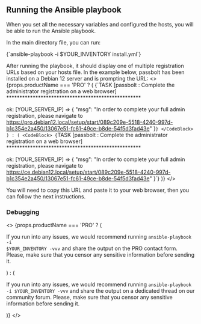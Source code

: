 
## Running the Ansible playbook
When you set all the necessary variables and configured the hosts, you will be able to run the Ansible playbook.

In the main directory file, you can run:

<CodeBlock>
  {`ansible-playbook -i $YOUR_INVENTORY install.yml`}
</CodeBlock>

After running the playbook, it should display one of multiple registration URLs based on your hosts file. In the example below, passbolt has been installed on a Debian 12 server and is prompting the URL:
<>
  {props.productName === 'PRO' ? (
    <CodeBlock>
      {`TASK [passbolt : Complete the administrator registration on a web browser] ***************************************************

ok: [YOUR_SERVER_IP] => {
    "msg": "In order to complete your full admin registration, please navigate to https://pro.debian12.local/setup/start/089c209e-5518-4240-997d-b1c354e2a450/13067e51-fc61-49ce-b8de-54f5d3fad43e"
}`}
    </CodeBlock>
  ) : (
    <CodeBlock>
      {`TASK [passbolt : Complete the administrator registration on a web browser] ***************************************************

ok: [YOUR_SERVER_IP] => {
    "msg": "In order to complete your full admin registration, please navigate to https://ce.debian12.local/setup/start/089c209e-5518-4240-997d-b1c354e2a450/13067e51-fc61-49ce-b8de-54f5d3fad43e"
}`}
    </CodeBlock>
  )}
</>

You will need to copy this URL and paste it to your web browser, then you can follow the next instructions.

### Debugging

  <>
    {props.productName === 'PRO' ? (
      <p>If you run into any issues, we would recommend running <code>ansible-playbook -i $YOUR_INVENTORY -vvv</code> and share the output on the <Link to='https://passbolt.com/contact/support'>PRO contact form</Link>.  Please, make sure that you censor any sensitive information before sending it.</p>
      ) : (
     <p>If you run into any issues, we would recommend running <code>ansible-playbook -i $YOUR_INVENTORY -vvv</code>  and share the output on a dedicated thread on our <Link to='https://community.passbolt.com'>community forum</Link>.  Please, make sure that you censor any sensitive information before sending it.</p>
     )}
  </>

